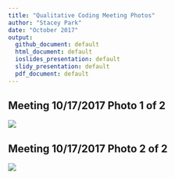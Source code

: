 ```yaml
---
title: "Qualitative Coding Meeting Photos"
author: "Stacey Park"
date: "October 2017"
output: 
  github_document: default
  html_document: default
  ioslides_presentation: default
  slidy_presentation: default
  pdf_document: default
---
```


## Meeting 10/17/2017 Photo 1 of 2    
<img src = "https://raw.githubusercontent.com/lzim/teampsd/photos/qualitative_1of2_2017_10_17.jpg">  

## Meeting 10/17/2017 Photo 2 of 2  
<img src = "https://raw.githubusercontent.com/lzim/teampsd/photos/qualitative_2of2_2017_10_17.jpg">  
